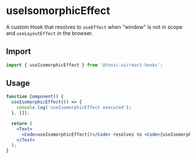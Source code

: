 # useIsomorphicEffect

A custom Hook that resolves to `useEffect` when "window" is not in scope and `useLayoutEffect` in the browser.

## Import

```js
import { useIsomorphicEffect } from '@tonic-ui/react-hooks';
```

## Usage

```jsx
function Component() {
  useIsomorphicEffect(() => {
    console.log('useIsomorphicEffect executed');
  }, []);

  return (
    <Text>
      <Code>useIsomorphicEffect()</Code> resolves to <Code>{useIsomorphicEffect === React.useEffect ? 'useEffect()' : 'useLayoutEffect()'}</Code>
    </Text>
  );
}
```
